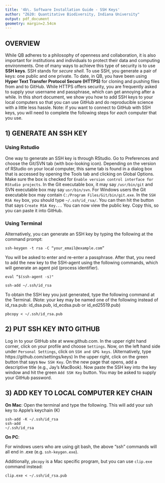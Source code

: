 ```yaml
---
title: '4b\. Software Installation Guide - SSH Keys'
author: "Z620: Quantitative Biodiversity, Indiana University"
output: pdf_document
geometry: margin=2.54cm
---
```


## OVERVIEW  

While QB adheres to a philosophy of openness and collaboration, it is also important for institutions and individuals to protect their data and computing environments. 
One of many ways to achieve this type of security is to use **SSH keys**. 
SSH stands for *secure shell*. 
To use SSH, you generate a pair of keys: one public and one private. 
To date, in QB, you have been using **Hyper Text Transfer Protocol Secure (HTTPS)** for cloning and pushing files from and to GitHub. 
While HTTPS offers security, you are frequently asked to supply your username and passphrase, which can get annoying after a while. 
In this short document, we show you how to add SSH keys to your local computers so that you can use GitHub and do reproducible science with a little less hassle. 
Note: if you want to connect to GitHub with SSH keys, you will need to complete the following steps for *each* computer that you use.

## 1) GENERATE AN SSH KEY  

### Using Rstudio  
One way to generate an SSH key is through RStudio.
Go to Preferences and choose the Git/SVN tab (with box-looking icon).
Depending on the version of RStudio on your local computer, this same tab is found in a dialog box that is accessed by opening the Tools tab and clicking on Global Options.
Make sure the box is checked for `Enable version control interface for RStudio projects`.
In the Git executable box, it may say `/usr/bin/git` and SVN executable box may say `usr/bin/svn`.
For Windows users the Git executable box may contain `C:/Program Files/Git/bin/git.exe`.
In the `SSH RSA Key` box, you should type `~/.ssh/id_rsa/`. 
You can then hit the button that says `Create RSA Key...`
You can now view the public key. 
Copy this, so you can paste it into GitHub. 

### Using Terminal   

Alternatively, you can generate an SSH key by typing the following at the command prompt:
```
ssh-keygen -t rsa -C “your_email@example.com”
```

You will be asked to enter and re-enter a passphrase.
After that, you need to add the new key to the SSH-agent using the following commands, which will generate an agent pid (process identifier). 

```
eval “$(ssh-agent -s)"

ssh-add ~/.ssh/id_rsa
```

To obtain the SSH key you just generated, type the following command at the Terminal.
(Note: your key may be named one of the following instead of id_rsa.pub: id_dsa.pub, id_ecdsa.pub or id_ed25519.pub)

```
pbcopy < ~/.ssh/id_rsa.pub 
```

## 2) PUT SSH KEY INTO GITHUB  

Log in to your GitHub site at www.github.com. 
In the upper right hand corner, click on your profile and choose `Settings`.
Now, on the left hand side under `Personal Settings`, click on `SSH and GPG keys`. 
(Alternatively, type https://github.com/settings/keys)
In the upper right, click on the green button that says `New SSH Key`.
On the new page that opens, add a descriptive title (e.g., Jay's MacBook).
Now paste the SSH key into the key window and hit the green `Add SSH Key` button. 
You may be asked to supply your GitHub password. 

## 3) ADD KEY TO LOCAL COMPUTER KEY CHAIN  

**On Mac**: Open the terminal and type the following. 
This will add your ssh key to Apple's keychain (K)

```
ssh-add -K ~/.ssh/id_rsa
ssh-add
~/.ssh/id_rsa
```

**On PC**: 

For windows users who are using git bash, the above "ssh" commands will all end in .exe (e.g. `ssh-keygen.exe`). 

Additionally, `pbcopy` is a Mac specific program, but you can use `clip.exe` command instead:

```
clip.exe < ~/.ssh/id_rsa.pub
```
